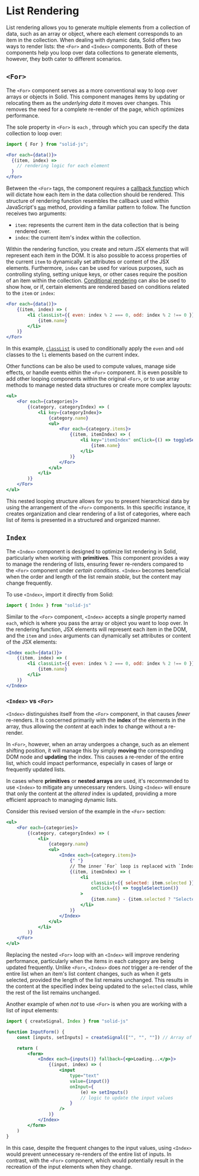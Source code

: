 # List Rendering

List rendering allows you to generate multiple elements from a collection of data, such as an array or object, where each element corresponds to an item in the collection.
When dealing with dynamic data, Solid offers two ways to render lists: the `<For>` and `<Index>` components.
Both of these components help you loop over data collections to generate elements, however, they both cater to different scenarios.

## `<For>`

The `<For>` component serves as a more conventional way to loop over arrays or objects in Solid.
This component manages items by updating or relocating them as the _underlying data_ it moves over changes.
This removes the need for a complete re-render of the page, which optimizes performance.

The sole property in `<For>` is `each` , through which you can specify the data collection to loop over:

```jsx
import { For } from "solid-js";

<For each={data()}>
  {(item, index) =>
    // rendering logic for each element
  }
</For>
```

Between the `<For>` tags, the component requires a [callback function](https://developer.mozilla.org/en-US/docs/Glossary/Callback_function) which will dictate how each item in the data collection should be rendered.
This structure of rendering function resembles the callback used within JavaScript's [`map`](https://developer.mozilla.org/en-US/docs/Web/JavaScript/Reference/Global_Objects/Map) method, providing a familiar pattern to follow.
The function receives two arguments:

- `item`: represents the current item in the data collection that is being rendered over.
- `index`: the current item's index within the collection.

Within the rendering function, you create and return JSX elements that will represent each item in the DOM.
It is also possible to access properties of the current `item` to dynamically set attributes or content of the JSX elements.
Furthermore, `index` can be used for various purposes, such as controlling styling, setting unique keys, or other cases require the position of an item within the collection.
[Conditional rendering](/concepts/control-flow/conditional-rendering) can also be used to show how, or if, certain elements are rendered based on conditions related to the `item` or `index`:

```jsx
<For each={data()}>
	{(item, index) => (
		<li classList={{ even: index % 2 === 0, odd: index % 2 !== 0 }}>
			{item.name}
		</li>
	)}
</For>
```

In this example, [`classList`](/concepts/components/class-style#classlist) is used to conditionally apply the `even` and `odd` classes to the `li` elements based on the current index.

Other functions can be also be used to compute values, manage side effects, or handle events eithin the `<For>` component.
It is even possible to add other looping components within the original `<For>`, or to use array methods to manage nested data structures or create more complex layouts:

```jsx
<ul>
	<For each={categories}>
		{(category, categoryIndex) => (
			<li key={categoryIndex}>
				{category.name}
				<ul>
					<For each={category.items}>
						{(item, itemIndex) => (
							<li key="itemIndex" onClick={() => toggleSelection()}>
								{item.name}
							</li>
						)}
					</For>
				</ul>
			</li>
		)}
	</For>
</ul>
```

This nested looping structure allows for you to present hierarchical data by using the arrangement of the `<For>` components.
In this specific instance, it creates organization and clear rendering of a list of categories, where each list of items is presented in a structured and organized manner.

## `Index`

The `<Index>` component is designed to optimize list rendering in Solid, particularly when working with **primitives**.
This component provides a way to manage the rendering of lists, ensuring fewer re-renders compared to the `<For>` component under _certain conditions_.
`<Index>` becomes beneficial when the order and length of the list remain _stable_, but the content may change frequently.

To use `<Index>`, import it directly from Solid:

```jsx
import { Index } from "solid-js"
```

Similar to the `<For>` component, `<Index>` accepts a single property named `each`, which is where you pass the array or object you want to loop over.
In the rendering function, JSX elements will represent each item in the DOM, and the `item` and `index` arguments can dynamically set attributes or content of the JSX elements:

```jsx
<Index each={data()}>
	{(item, index) => (
		<li classList={{ even: index % 2 === 0, odd: index % 2 !== 0 }}>
			{item.name}
		</li>
	)}
</Index>
```

### `<Index>` vs `<For>`

`<Index>` distinguishes itself from the `<For>` component, in that causes _fewer_ re-renders.
It is concerned primarily with the **index** of the elements in the array, thus allowing the _content_ at each index to change without a re-render.

In `<For>`, however, when an array undergoes a change, such as an element shifting position, it will manage this by simply **moving** the corresponding DOM node and **updating** the index.
This causes a re-render of the entire list, which could impact performance, especially in cases of large or frequently updated lists.

In cases where **primitives** or **nested arrays** are used, it's recommended to use `<Index>` to mitigate any unnecessary renders.
Using `<Index>` will ensure that only the content at the _altered_ index is updated, providing a more efficient approach to managing dynamic lists.

Consider this revised version of the example in the `<For>` section:

```jsx
<ul>
	<For each={categories}>
		{(category, categoryIndex) => (
			<li>
				{category.name}
				<ul>
					<Index each={category.items}>
						{" "}
						// The inner `For` loop is replaced with `Index`
						{(item, itemIndex) => (
							<li
								classList={{ selected: item.selected }}
								onClick={() => toggleSelection()}
							>
								{item.name} - {item.selected ? "Selected" : "Not Selected"}
							</li>
						)}
					</Index>
				</ul>
			</li>
		)}
	</For>
</ul>
```

Replacing the nested `<For>` loop with an `<Index>` will improve rendering performance, particularly when the items in each category are being updated frequently.
Unlike `<For>`, `<Index>` does _not_ trigger a re-render of the entire list when an item's list content changes, such as when it gets selected, provided the length of the list remains unchanged.
This results in the content at the specified index being updated to the `selected` class, while the rest of the list remains unchanged.

Another example of when _not_ to use `<For>` is when you are working with a list of input elements:

```jsx
import { createSignal, Index } from "solid-js"

function InputForm() {
	const [inputs, setInputs] = createSignal(["", "", ""]) // Array of strings representing input values

	return (
		<form>
			<Index each={inputs()} fallback={<p>Loading...</p>}>
				{(input, index) => (
					<input
						type="text"
						value={input()}
						onInput={
							(e) => setInputs()
							// logic to update the input values
						}
					/>
				)}
			</Index>
		</form>
	)
}
```

In this case, despite the frequent changes to the input values, using `<Index>` would prevent unnecessary re-renders of the entire list of inputs.
In contrast, with the `<For>` component, which would potentially result in the recreation of the input elements when they change.
